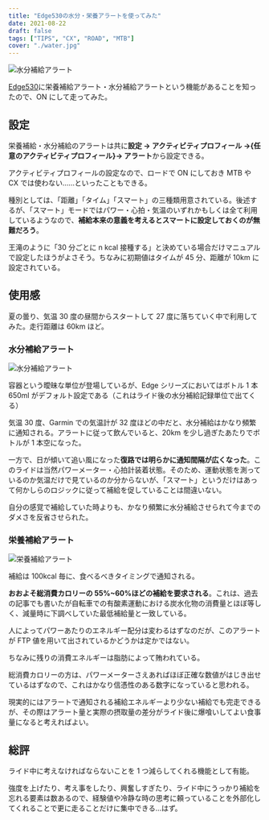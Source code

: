 ```yaml
---
title: "Edge530の水分・栄養アラートを使ってみた"
date: 2021-08-22
draft: false
tags: ["TIPS", "CX", "ROAD", "MTB"]
cover: "./water.jpg"
---
```


![水分補給アラート](./water.jpg)

[Edge530](https://amzn.to/3khwtkq)に栄養補給アラート・水分補給アラートという機能があることを知ったので、ON にして走ってみた。

<Amzn asin="B08DD3LRH3" />

## 設定

栄養補給・水分補給のアラートは共に**設定 → アクティビティプロフィール →\{任意のアクティビティプロフィール\}→ アラート**から設定できる。

アクティビティプロフィールの設定なので、ロードで ON にしておき MTB や CX では使わない……といったこともできる。

種別としては、「距離」「タイム」「スマート」の三種類用意されている。後述するが、「スマート」モードではパワー・心拍・気温のいずれかもしくは全て利用しているようなので、**補給本来の意義を考えるとスマートに設定しておくのが無難だろう**。

王滝のように「30 分ごとに n kcal 接種する」と決めている場合だけマニュアルで設定したほうがよさそう。ちなみに初期値はタイムが 45 分、距離が 10km に設定されている。

## 使用感

夏の曇り、気温 30 度の昼間からスタートして 27 度に落ちていく中で利用してみた。走行距離は 60km ほど。

### 水分補給アラート

![水分補給アラート](./water.jpg)

容器という曖昧な単位が登場しているが、Edge シリーズにおいてはボトル 1 本 650ml がデフォルト設定である（これはライド後の水分補給記録単位で出てくる）

気温 30 度、Garmin での気温計が 32 度ほどの中だと、水分補給はかなり頻繁に通知される。アラートに従って飲んでいると、20km を少し過ぎたあたりでボトルが 1 本空になった。

一方で、日が傾いて追い風になった**復路では明らかに通知間隔が広くなった**。このライドは当然パワーメーター・心拍計装着状態。そのため、運動状態を測っているのか気温だけで見ているのか分からないが、「スマート」というだけはあって何かしらのロジックに従って補給を促していることは間違いない。

自分の感覚で補給していた時よりも、かなり頻繁に水分補給させられて今までのダメさを反省させられた。

### 栄養補給アラート

![栄養補給アラート](./energy.jpg)

補給は 100kcal 毎に、食べるべきタイミングで通知される。

**おおよそ総消費カロリーの 55%~60%ほどの補給を要求される**。これは、過去の記事でも書いたが自転車での有酸素運動における炭水化物の消費量とほぼ等しく、減量時に下調べしていた最低補給量と一致している。

人によってパワーあたりのエネルギー配分は変わるはずなのだが、このアラートが FTP 値を用いて出されているかどうかは定かではない。

<LinkCard url="https://blog.gensobunya.net/post/2021/06/magma_cyclist/" />

ちなみに残りの消費エネルギーは脂肪によって賄われている。

総消費カロリーの方は、パワーメーターさえあればほぼ正確な数値がはじき出せているはずなので、これはかなり信憑性のある数字になっていると思われる。

現実的にはアラートで通知される補給エネルギーより少ない補給でも完走できるが、その際はアラート量と実際の摂取量の差分がライド後に爆喰いしてよい食事量になると考えればよい。

## 総評

ライド中に考えなければならないことを 1 つ減らしてくれる機能として有能。

強度を上げたり、考え事をしたり、興奮しすぎたり、ライド中にうっかり補給を忘れる要素は数あるので、経験値や冷静な時の思考に頼っていることを外部化してくれることで更に走ることだけに集中できる…はず。

<Amzn asin="B08DD3LRH3" />
